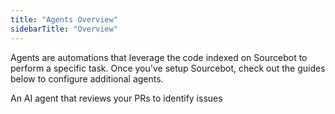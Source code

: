 ```yaml
---
title: "Agents Overview"
sidebarTitle: "Overview"
---
```



<ExperimentalFeatureWarning />

Agents are automations that leverage the code indexed on Sourcebot to perform a specific task. Once you've setup Sourcebot, check out the
guides below to configure additional agents.

<CardGroup cols={2}>
    <Card horizontal title="Review Agent" icon="gear" href="/docs/features/agents/review-agent">
        An AI agent that reviews your PRs to identify issues
    </Card>
</CardGroup>
